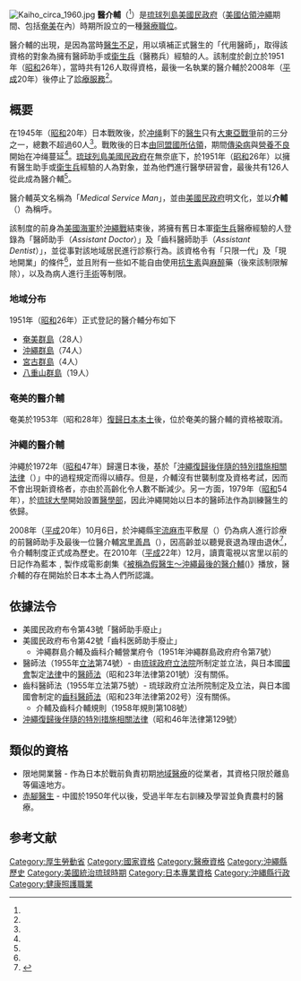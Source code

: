 {{orphan|time=2012-03-19T03:26:48+00:00}}
[[File:Kaiho_circa_1960.jpg|thumb]]
'''醫介輔'''（{{lang|ja|医介輔、いかいほ}}<ref name="yomiuri"/>）是[[琉球列島美國民政府|琉球列島美國民政府]]（[[美國治理琉球時期|美國佔領沖繩]]期間、包括[[奄美地方|奄美]]在內）時期所設立的一種[[醫務從業員|醫療職位]]。

醫介輔的出現，是因為當時[[醫生不足|醫生不足]]，用以填補正式醫生的「代用醫師」，取得該資格的對象為擁有醫師助手或[[衛生兵|衛生兵]]（醫務兵）經驗的人。該制度於創立於1951年（[[昭和|昭和]]26年），當時共有126人取得資格，最後一名執業的醫介輔於2008年（[[平成|平成]]20年）後停止了[[診療|診療服務]]<ref name="yomiuri"/>。

== 概要 ==
在1945年（[[昭和|昭和]]20年）日本戰敗後，於[[冲绳县|冲绳]]剩下的[[醫生|醫生]]只有[[大東亞戰爭|大東亞戰爭]]前的三分之一，總數不超過60人<ref name="yomiuri"/>。戰敗後的日本[[同盟國軍事佔領日本|由同盟國所佔領]]，期間[[傳染病|傳染病]]與[[營養不良|營養不良]]開始在冲绳蔓延<ref name="yomiuri"/>。[[琉球列島美國民政府|琉球列島美國民政府]]在無奈底下，於1951年（[[昭和|昭和]]26年）以擁有醫生助手或[[衛生兵|衛生兵]]經驗的人為對象，並為他們進行醫學研習會，最後共有126人從此成為醫介輔<ref name="yomiuri"/>。

醫介輔英文名稱為「''Medical Service Man''」，並由[[琉球列島美國民政府|美國民政府]]明文化，並以'''介輔'''（{{lang|ja|かいほ}}）為稱呼。

該制度的前身為[[美國海軍|美國海軍]]於[[沖繩島戰役|沖繩戰]]結束後，將擁有舊日本軍[[衛生兵|衛生兵]]醫療經驗的人登錄為「醫師助手（''Assistant Doctor''）」及「齒科醫師助手（''Assistant Dentist''）」，並從事對該地域居民進行診察行為。該資格令有「只限一代」及「現地開業」的條件<ref name="yomiuri"/>，並且附有一些如不能自由使用[[抗生素|抗生素]]與[[麻醉|麻醉]]藥（後來該制限解除），以及為病人進行[[手術|手術]]等制限。

===地域分布===
1951年（[[昭和|昭和]]26年）正式登記的醫介輔分布如下
*[[奄美群島|奄美群島]]（28人）
*[[沖繩群島|沖繩群島]]（74人）
*[[宮古群島|宮古群島]]（4人）
*[[八重山群島|八重山群島]]（19人）

===奄美的醫介輔===
奄美於1953年（昭和28年）[[本土復歸|復歸日本本土]]後，位於奄美的醫介輔的資格被取消。

===沖繩的醫介輔===
沖繩於1972年（[[昭和|昭和]]47年）歸還日本後，基於「[[沖繩復歸後伴隨的特別措施相關法律|沖繩復歸後伴隨的特別措施相關法律]]（{{lang|ja|沖縄の復帰に伴う特別措置に関する法律}}）」中的過程規定而得以續存。但是，介輔沒有世襲制度及資格考試，因而不會出現新資格者，亦由於高齡化令人數不斷減少。另一方面，1979年（[[昭和|昭和]]54年），於[[琉球大學|琉球大學]]開始設置[[醫學系|醫學部]]，因此沖繩開始以日本的醫師法作為訓練醫生的依歸。

2008年（[[平成|平成]]20年）10月6日，於沖繩縣[[宇流麻市|宇流麻市]]平敷屋（{{lang|ja|へしきや}}）仍為病人進行診療的前醫師助手及最後一位醫介輔[[宮里善昌|宮里善昌]]（{{lang|ja|みやざと ぜんしょう}}），因高齡並以聽覺衰退為理由退休<ref name="yomiuri">{{Cite web|author=大久保忠司|date=2005年6月29日|url=http://www.yomiuri.co.jp/zoomup/zo_05062901.htm|script-title=ja:医介輔　最後の一人|publisher=[[讀賣新聞|讀賣新聞]]|accessdate=2010年12月4日|archive-date=2010年10月15日|archive-url=https://web.archive.org/web/20101015065255/http://www.yomiuri.co.jp/zoomup/zo_05062901.htm|dead-url=no}}</ref>，令介輔制度正式成為歷史。在2010年（[[平成|平成]]22年）12月，讀賣電視以宮里以前的日記作為藍本﹐製作成電影劇集《[[被稱為假醫生～沖繩最後的醫介輔|被稱為假醫生～沖繩最後的醫介輔]]({{lang|ja|ニセ医者と呼ばれて 〜沖縄・最後の医介輔〜}})》播放，醫介輔的存在開始於日本本土為人們所認識。

== 依據法令 ==
*美國民政府布令第43號「醫師助手廢止」
*美國民政府布令第42號「齒科医師助手廢止」
**沖繩群島介輔及齒科介輔營業府令（1951年沖繩群島政府府令第7號）
*醫師法（1955年[[立法|立法]]第74號）- 由[[琉球政府|琉球政府]][[立法院|立法院]]所制定並立法，與日本國[[國會|國會]]製定[[法律|法律]]中的[[醫師法|醫師法]]（昭和23年法律第201號）沒有關係。
*齒科醫師法（1955年立法第75號）- 琉球政府立法所院制定及立法，與日本國國會制定的[[齒科醫師法|齒科醫師法]]（昭和23年法律第202号）沒有關係。
**介輔及齒科介輔規則（1958年規則第108號）
*[[沖繩復歸後伴隨的特別措施相關法律|沖繩復歸後伴隨的特別措施相關法律]]（昭和46年法律第129號）

== 類似的資格 ==
*限地開業醫 - 作為日本於戰前負責初期[[地域醫療|地域醫療]]的從業者，其資格只限於離島等偏遠地方。
*[[赤腳醫生|赤腳醫生]] - 中國於1950年代以後，受過半年左右訓練及學習並負責農村的醫療。

==参考文献==
{{Reflist}}

{{DEFAULTSORT:KAIHO}}
[[Category:厚生勞動省|Category:厚生勞動省]]
[[Category:國家資格|Category:國家資格]]
[[Category:醫療資格|Category:醫療資格]]
[[Category:沖繩縣歷史|Category:沖繩縣歷史]]
[[Category:美國統治琉球時期|Category:美國統治琉球時期]]	
[[Category:日本專業資格|Category:日本專業資格]]	
[[Category:沖縄縣行政|Category:沖縄縣行政]]
[[Category:健康照護職業|Category:健康照護職業]]